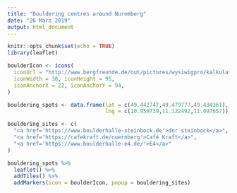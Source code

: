 ```yaml
---
title: "Bouldering centres around Nuremberg"
date: "26 März 2019"
output: html_document
---
```


```r
knitr::opts_chunk$set(echo = TRUE)
library(leaflet)
```


```r
boulderIcon <- icons(
  iconUrl = "http://www.bergfreunde.de/out/pictures/wysiwigpro/kalkulatoren/boulderer.svg",
  iconWidth = 38, iconHeight = 95,
  iconAnchorX = 22, iconAnchorY = 94,
)

bouldering_spots <- data.frame(lat = c(49.442747,49.479777,49.434361),
                               lng = c(10.959739,11.122492,11.097657))

bouldering_sites <- c(
  "<a href='https://www.boulderhalle-steinbock.de'>der steinbock</a>",
  "<a href='https://cafekraft.de/nuernberg'>Café Kraft</a>",
  "<a href='https://www.boulderhalle-e4.de/'>E4</a>"
)

bouldering_spots %>% 
  leaflet() %>%
  addTiles() %>%
  addMarkers(icon = boulderIcon, popup = bouldering_sites)
```
